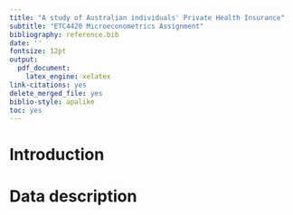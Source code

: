 ```yaml
---
title: "A study of Australian individuals' Private Health Insurance"
subtitle: "ETC4420 Microeconometrics Assignment"
bibliography: reference.bib
date: ''
fontsize: 12pt
output: 
  pdf_document: 
    latex_engine: xelatex
link-citations: yes
delete_merged_file: yes
biblio-style: apalike
toc: yes
---
```


# Introduction

# Data description

# 





